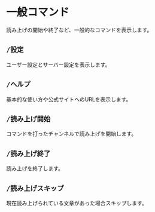 # 一般コマンド

読み上げの開始や終了など、一般的なコマンドを表示します。

## `/設定`

ユーザー設定とサーバー設定を表示します。

## `/ヘルプ`

基本的な使い方や公式サイトへのURLを表示します。

## `/読み上げ開始`

コマンドを打ったチャンネルで読み上げを開始します。

## `/読み上げ終了`

読み上げを終了します。

## `/読み上げスキップ`

現在読み上げられている文章があった場合スキップします。